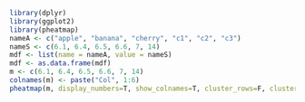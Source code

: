 
```r
library(dplyr)
library(ggplot2)
library(pheatmap)
nameA <- c("apple", "banana", "cherry", "c1", "c2", "c3")
nameS <- c(6.1, 6.4, 6.5, 6.6, 7, 14)
mdf <- list(name = nameA, value = nameS)
mdf <- as.data.frame(mdf)
m <- c(6.1, 6.4, 6.5, 6.6, 7, 14)
colnames(m) <- paste("Col", 1:6)
pheatmap(m, display_numbers=T, show_colnames=T, cluster_rows=F, cluster_cols=F)
```